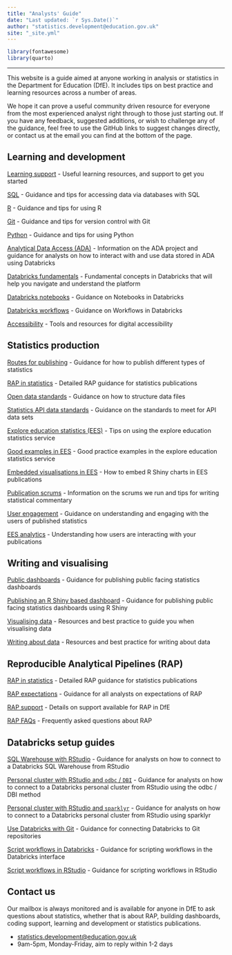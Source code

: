 ```yaml
---
title: "Analysts' Guide"
date: "Last updated: `r Sys.Date()`"
author: "statistics.development@education.gov.uk"
site: "_site.yml"
---
```


```r
library(fontawesome)
library(quarto)

```

---

This website is a guide aimed at anyone working in analysis or statistics in the Department for Education (DfE). It includes tips on best practice and learning resources across a number of areas.

We hope it can prove a useful community driven resource for everyone from the most experienced analyst right through to those just starting out. If you have any feedback, suggested additions, or wish to challenge any of the guidance, feel free to use the GitHub links to suggest changes directly, or contact us at the email you can find at the bottom of the page.


## Learning and development

[Learning support](learning-development/learning-support.html)
- Useful learning resources, and support to get you started

[SQL](learning-development/sql.html)
- Guidance and tips for accessing data via databases with SQL

[R](learning-development/r.html)
- Guidance and tips for using R

[Git](learning-development/git.html)
- Guidance and tips for version control with Git

[Python](learning-development/python.html)
- Guidance and tips for using Python

[Analytical Data Access (ADA)](ADA/ada.html)
- Information on the ADA project and guidance for analysts on how to interact with and use data stored in ADA using Databricks

[Databricks fundamentals](ADA/databricks_fundamentals.qmd)
- Fundamental concepts in Databricks that will help  you navigate and understand the platform

[Databricks notebooks](ADA/databricks_notebooks.qmd)
- Guidance on Notebooks in Databricks

[Databricks workflows](ADA/databricks_workflows.qmd)
- Guidance on Workflows in Databricks

[Accessibility](learning-development/accessibility.html)
- Tools and resources for digital accessibility

## Statistics production

[Routes for publishing](statistics-production/pub.html)
- Guidance for how to publish different types of statistics

[RAP in statistics](RAP/rap-statistics.html)
- Detailed RAP guidance for statistics publications

[Open data standards](statistics-production/ud.html)
- Guidance on how to structure data files

[Statistics API data standards](statistics-production/api-data-standards.html)
- Guidance on the standards to meet for API data sets

[Explore education statistics (EES)](statistics-production/ees.html)
- Tips on using the explore education statistics service

[Good examples in EES](statistics-production/examples.html)
- Good practice examples in the explore education statistics service

[Embedded visualisations in EES](statistics-production/embedded-charts.html)
- How to embed R Shiny charts in EES publications

[Publication scrums](statistics-production/scrums.html)
- Information on the scrums we run and tips for writing statistical commentary

[User engagement](statistics-production/user-eng.html)
- Guidance on understanding and engaging with the users of published statistics

[EES analytics](statistics-production/user-analytics.html)
- Understanding how users are interacting with your publications

## Writing and visualising

[Public dashboards](writing-visualising/dashboards.html)
- Guidance for publishing public facing statistics dashboards

[Publishing an R Shiny based dashboard](writing-visualising/dashboards_rshiny.html)
- Guidance for publishing public facing statistics dashboards using R Shiny

[Visualising data](writing-visualising/visualising.html)
- Resources and best practice to guide you when visualising data

[Writing about data](writing-visualising/writing.html)
- Resources and best practice for writing about data

## Reproducible Analytical Pipelines (RAP)

[RAP in statistics](RAP/rap-statistics.html)
- Detailed RAP guidance for statistics publications

[RAP expectations](RAP/rap-expectations.html)
- Guidance for all analysts on expectations of RAP

[RAP support](RAP/rap-managers.html)
- Details on support available for RAP in DfE

[RAP FAQs](RAP/rap-faq.html)
- Frequently asked questions about RAP

## Databricks setup guides

[SQL Warehouse with RStudio](ADA/databricks_rstudio_sql_warehouse.html)
- Guidance for analysts on how to connect to a Databricks SQL Warehouse from RStudio

[Personal cluster with RStudio and `odbc` / `DBI`](ADA/databricks_rstudio_personal_cluster.html)
- Guidance for analysts on how to connect to a Databricks personal cluster from RStudio using the odbc / DBI method

[Personal cluster with RStudio and `sparklyr`](ADA/databricks_rstudio_personal_cluster_sparklyr.html)
- Guidance for analysts on how to connect to a Databricks personal cluster from RStudio using sparklyr

[Use Databricks with Git](ADA/databricks_git.html)
- Guidance for connecting Databricks to Git repositories

[Script workflows in Databricks](ADA/databricks_workflow_script_databricks.html)
- Guidance for scripting workflows in the Databricks interface

[Script workflows in RStudio](ADA/databricks_workflow_script_rstudio.html)
- Guidance for scripting workflows in RStudio

## Contact us

Our mailbox is always monitored and is available for anyone in DfE to ask questions about statistics, whether that is about RAP, building dashboards, coding support, learning and development or statistics publications.

- [statistics.development@education.gov.uk](mailto:statistics.development@education.gov.uk)
- 9am-5pm, Monday-Friday, aim to reply within 1-2 days